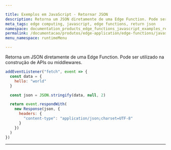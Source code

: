 ```yaml
---

title: Exemplos em JavaScript - Retornar JSON
description: Retorna um JSON diretamente de uma Edge Function. Pode ser utilizado na construção de APIs ou middlewares.
meta_tags: edge computing, javascript, edge functions, return json
namespace: documentation_products_edge_functions_javascript_examples_return_json
permalink: /documentacao/produtos/edge-application/edge-functions/javascript-examples/return-json/
menu_namespace: runtimeMenu

---
```


Retorna um JSON diretamente de uma Edge Function. Pode ser utilizado na construção de APIs ou middlewares.

```js
addEventListener("fetch", event => {
  const data = {
    hello: "world"
  }

  const json = JSON.stringify(data, null, 2)

  return event.respondWith(
    new Response(json, {
      headers: {
        "content-type": "application/json;charset=UTF-8"
      }
    })
  )
})
```





---

